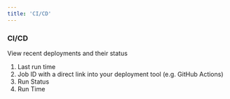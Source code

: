 ```yaml
---
title: 'CI/CD'
---
```


### CI/CD
View recent deployments and their status

1. Last run time
2. Job ID with a direct link into your deployment tool (e.g. GitHub Actions)
3. Run Status
4. Run Time
